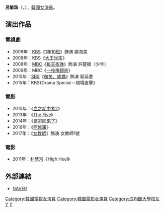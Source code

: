 {{藝人
|姓名 = 呂敏珠
|類型 = 女演員
|圖片 = Yeo Min-joo.jpg
|圖片尺寸 = 
|圖片簡介 = 
|本名 = 金秀珍（김수진）
|外文名 = 여민주 
|外文 = ko
|羅馬拼音 = Yeo Min Joo
|英文名 =
|暱稱 =
|其他藝名 = 
|國籍 = {{KOR}}
|出生日期 = {{birth_date_and_age|1991|9|26}}
|出生地點 = {{KOR}}[[首爾特別市|首爾特別市]][[恩平區|恩平區]]
|宗教信仰 = 
|語言 = [[韓語|韓語]]
|職業 = [[演員|演員]]
|教育程度 = [[成均館大學|成均館大學]]美術系
|出道作品 = 
|出道日期 = 2005年
|代表作品 = 
|活躍年代 =
|唱片公司 = 
|經紀公司 = SBD Entertainment
|相關團體 = 
|網站 = 
}}

'''呂敏珠'''（{{lang-ko|여민주}}，{{bd|1991年|9月26日}}），[[韓國|韓國]][[女演員|女演員]]。

== 演出作品 ==
=== 電視劇 ===
*2006年：[[韓國放送公社|KBS]]《[[1年10班|1年10班]]》飾演 娜海美
*2008年：KBS《[[大王世宗|大王世宗]]》
*2008年：[[文化廣播_(韓國)|MBC]]《[[每天夜晚|每天夜晚]]》飾演 許楚姬（少年）
*2009年：MBC《[[一枝梅歸來|一枝梅歸來]]》
*2010年：[[SBS_(韓國)|SBS]]《[[微笑，媽媽|微笑，媽媽]]》飾演 裴延書
*2015年：KBS《Drama Special－現場直擊》

=== 電影 ===
*2010年：《[[血之期中考2|血之期中考2]]》
*2013年：《[[The_Five|The Five]]》
*2014年：《[[哥哥回來了|哥哥回來了]]》
*2016年：《[[阿修羅_(電影)|阿修羅]]》
*2017年：《[[女教師|女教師]]》飾演 女教師1號

=== 電影 ===
*2011年：[[朴慧京|朴慧京]]《High Heel》

== 外部連結 ==
*[http://people.search.naver.com/search.naver?where=nexearch&sm=tab_ppn&query=%EC%97%AC%EB%AF%BC%EC%A3%BC&os=129449&ie=utf8&key=PeopleService NAVER]{{Wayback|url=http://people.search.naver.com/search.naver?where=nexearch&sm=tab_ppn&query=%EC%97%AC%EB%AF%BC%EC%A3%BC&os=129449&ie=utf8&key=PeopleService |date=20160304124819 }}{{ko}}

{{SBD Entertainment}}

{{DEFAULTSORT: Yeo Min Joo}}
[[Category:韓國電視女演員|Category:韓國電視女演員]]
[[Category:韓國電影女演員|Category:韓國電影女演員]]
[[Category:成均館大學校友|Category:成均館大學校友]]
[[Category:首爾特別市出身人物|Y]]
[[Category:呂姓|Y]]